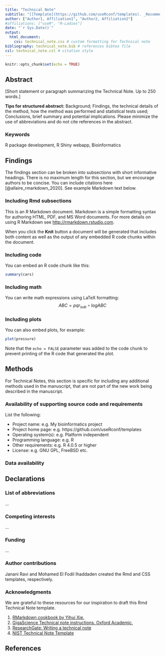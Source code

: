 ```yaml
---
title: "Technical Note"
subtitle: "[[Template](https://github.com/useRconf/templates). _Recommended total reading time: 4-5min_]"
author: ["Author1, Affiliation1", "Author2, Affiliation2"]
#affiliations: ["useR", "R-Ladies"]
date: "`r Sys.Date()`"
output:
  html_document:
    css: technical_note.css # custom formatting for Technical note
bibliography: technical_note.bib # references bibtex file
csl: technical_note.csl # citation style
---
```


```r
knitr::opts_chunk$set(echo = TRUE)
```

## Abstract

[Short statement or paragraph summarizing the Technical Note. Up to 250 words.]

**Tips for structured abstract:** Background; Findings, the technical details of the method, how the method was performed and statistical tests used; Conclusions, brief summary and potential implications. Please minimize the use of abbreviations and do not cite references in the abstract.

### Keywords

R package development, R Shiny webapp, Bioinformatics

## Findings

The findings section can be broken into subsections with short informative headings. There is no maximum length for this section, but we encourage authors to be concise. You can include citations here [@allaire_rmarkdown_2020]. See example Markdown text below.

### Including Rmd subsections

This is an R Markdown document. Markdown is a simple formatting syntax for authoring HTML, PDF, and MS Word documents. For more details on using R Markdown see <http://rmarkdown.rstudio.com>.

When you click the **Knit** button a document will be generated that includes both content as well as the output of any embedded R code chunks within the document.

### Including code

You can embed an R code chunk like this:

```r
summary(cars)
```

### Including math
You can write math expressions using LaTeX formatting:
$$
ABC = pqr_{sub} \circ logABC
$$

### Including plots

You can also embed plots, for example:

```r
plot(pressure)
```

Note that the `echo = FALSE` parameter was added to the code chunk to prevent printing of the R code that generated the plot.

## Methods

For Technical Notes, this section is specific for including any additional methods used in the manuscript, that are not part of the new work being described in the manuscript.

### **Availability of supporting source code and requirements**

List the following:

-   Project name: e.g. My bioinformatics project
-   Project home page: e.g. https://github.com/useRconf/templates
-   Operating system(s): e.g. Platform independent
-   Programming language: e.g. R
-   Other requirements: e.g. R 4.0.5 or higher
-   License: e.g. GNU GPL, FreeBSD etc.

### Data availability

## Declarations

### List of abbreviations

...

### Competing interests

...

### Funding

...

### Author contributions

Janani Ravi and Mohamed El Fodil Ihaddaden created the Rmd and CSS
templates, respectively.

### Acknowledgments

We are grateful to these resources for our inspiration to draft this Rmd
Technical Note template.

1.  [RMarkdown cookbook by Yihui Xie.](https://bookdown.org/yihui/rmarkdown-cookbook/)
2.  [GigaScience Technical note instructions. Oxford Academic.](https://academic.oup.com/gigascience/pages/technical_note)
3.  [ResearchGate: Writing a technical note](https://www.researchgate.net/publication/42807606_Writing_a_technical_note)
4.  [NIST Technical Note Template](https://www.overleaf.com/latex/templates/nist-technical-note-template/gjytbtqtpsmt)

## References
